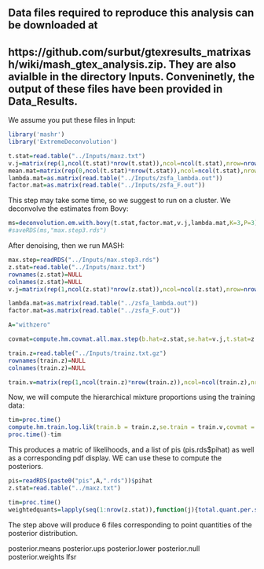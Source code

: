 ## Data files required to reproduce this analysis can be downloaded at
## https://github.com/surbut/gtexresults_matrixash/wiki/mash_gtex_analysis.zip. They are also avialble in the directory Inputs. Conveninetly, the output of these files have been provided in Data_Results.

We assume you put these files in Input:

```r
library('mashr')
library('ExtremeDeconvolution')

t.stat=read.table("../Inputs/maxz.txt")
v.j=matrix(rep(1,ncol(t.stat)*nrow(t.stat)),ncol=ncol(t.stat),nrow=nrow(t.stat))
mean.mat=matrix(rep(0,ncol(t.stat)*nrow(t.stat)),ncol=ncol(t.stat),nrow=nrow(t.stat))
lambda.mat=as.matrix(read.table("../Inputs/zsfa_lambda.out"))
factor.mat=as.matrix(read.table("../Inputs/zsfa_F.out"))
```

This step may take some time, so we suggest to run on a cluster. We deconvolve the estimates from Bovy:
  
```r
ms=deconvolution.em.with.bovy(t.stat,factor.mat,v.j,lambda.mat,K=3,P=3)
#saveRDS(ms,"max.step3.rds")
```

After denoising, then we run MASH:

```r
max.step=readRDS("../Inputs/max.step3.rds")
z.stat=read.table("../Inputs/maxz.txt")
rownames(z.stat)=NULL
colnames(z.stat)=NULL
v.j=matrix(rep(1,ncol(z.stat)*nrow(z.stat)),ncol=ncol(z.stat),nrow=nrow(z.stat))

lambda.mat=as.matrix(read.table("../zsfa_lambda.out"))
factor.mat=as.matrix(read.table("../zsfa_F.out"))

A="withzero"

covmat=compute.hm.covmat.all.max.step(b.hat=z.stat,se.hat=v.j,t.stat=z.stat,Q=5,lambda.mat=lambda.mat,A=A,factor.mat=factor.mat,max.step=max.step,zero=TRUE)$covmat

train.z=read.table("../Inputs/trainz.txt.gz")
rownames(train.z)=NULL
colnames(train.z)=NULL

train.v=matrix(rep(1,ncol(train.z)*nrow(train.z)),ncol=ncol(train.z),nrow=nrow(train.z))
```

Now, we will compute the hierarchical mixture proportions using the training data:

```r
tim=proc.time()
compute.hm.train.log.lik(train.b = train.z,se.train = train.v,covmat = covmat,A,pen=TRUE) 
proc.time()-tim
```

This produces a matric of likelihoods, and a list of pis (pis.rds$pihat) as well as a corresponding pdf display. WE can use these to compute the posteriors.

```r
pis=readRDS(paste0("pis",A,".rds"))$pihat
z.stat=read.table("../maxz.txt")

tim=proc.time()
weightedquants=lapply(seq(1:nrow(z.stat)),function(j){total.quant.per.snp(j,covmat,b.gp.hat=z.stat,se.gp.hat = v.j,pis,A,checkpoint = FALSE)})
```

The step above will produce 6 files corresponding to point quantities of the posterior distribution.

posterior.means
posterior.ups
posterior.lower
posterior.null
posterior.weights
lfsr


